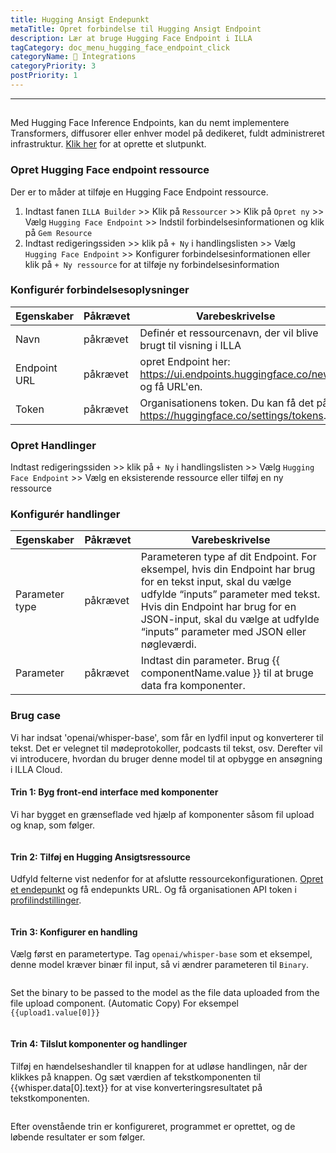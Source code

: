 ```yaml
---
title: Hugging Ansigt Endepunkt
metaTitle: Opret forbindelse til Hugging Ansigt Endpoint
description: Lær at bruge Hugging Face Endpoint i ILLA
tagCategory: doc_menu_hugging_face_endpoint_click
categoryName: 🔨 Integrations
categoryPriority: 3
postPriority: 1
---
```


* * *

## <Heading hidden>Hugging Face Endpoint</Heading>

Med Hugging Face Inference Endpoints, kan du nemt implementere Transformers, diffusorer eller enhver model på dedikeret, fuldt administreret infrastruktur. [Klik her](https://ui.endpoints.huggingface.co/new) for at oprette et slutpunkt. 

### Opret Hugging Face endpoint ressource

Der er to måder at tilføje en Hugging Face Endpoint ressource. 

1.  Indtast fanen `ILLA Builder` >> Klik på `Ressourcer` >> Klik på `Opret ny` >> Vælg `Hugging Face Endpoint` >> Indstil forbindelsesinformationen og klik på `Gem Resource`
2.  Indtast redigeringssiden >> klik på `+ Ny` i handlingslisten >> Vælg `Hugging Face Endpoint` >> Konfigurer forbindelsesinformationen eller klik på `+ Ny ressource` for at tilføje ny forbindelsesinformation

### Konfigurér forbindelsesoplysninger

| Egenskaber   | Påkrævet | Varebeskrivelse                                                                  |
| ------------ | -------- | -------------------------------------------------------------------------------- |
| Navn         | påkrævet | Definér et ressourcenavn, der vil blive brugt til visning i ILLA                 |
| Endpoint URL | påkrævet | opret Endpoint her: https://ui.endpoints.huggingface.co/new og få URL'en.        |
| Token        | påkrævet | Organisationens token. Du kan få det på https://huggingface.co/settings/tokens.  |

### Opret Handlinger

Indtast redigeringssiden >> klik på `+ Ny` i handlingslisten >> Vælg `Hugging Face Endpoint` >> Vælg en eksisterende ressource eller tilføj en ny ressource

### Konfigurér handlinger

| Egenskaber     | Påkrævet | Varebeskrivelse                                                                                                                                                                                                                                                         |
| -------------- | -------- | ----------------------------------------------------------------------------------------------------------------------------------------------------------------------------------------------------------------------------------------------------------------------- |
| Parameter type | påkrævet | Parameteren type af dit Endpoint. For eksempel, hvis din Endpoint har brug for en tekst input, skal du vælge udfylde “inputs” parameter med tekst. Hvis din Endpoint har brug for en JSON-input, skal du vælge at udfylde “inputs” parameter med JSON eller nøgleværdi. |
| Parameter      | påkrævet | Indtast din parameter. Brug {{ componentName.value }} til at bruge data fra komponenter.                                                                                                                                                                                |

### Brug case

Vi har indsat 'openai/whisper-base', som får en lydfil input og konverterer til tekst. Det er velegnet til mødeprotokoller, podcasts til tekst, osv. Derefter vil vi introducere, hvordan du bruger denne model til at opbygge en ansøgning i ILLA Cloud.

#### Trin 1: Byg front-end interface med komponenter

Vi har bygget en grænseflade ved hjælp af komponenter såsom fil upload og knap, som følger.

<img src='https://cdn.illacloud.com/official-website/img/docs/connect/hf1.png' alt="" />

#### Trin 2: Tilføj en Hugging Ansigtsressource

Udfyld felterne vist nedenfor for at afslutte ressourcekonfigurationen. [Opret et endepunkt](https://ui.endpoints.huggingface.co/new) og få endepunkts URL. Og få organisationen API token i [profilindstillinger](https://huggingface.co/settings/tokens). 

<img src='https://cdn.illacloud.com/official-website/img/docs/connect/hf2.png' alt="" />

#### Trin 3: Konfigurer en handling

Vælg først en parametertype. Tag `openai/whisper-base` som et eksempel, denne model kræver binær fil input, så vi ændrer parameteren til `Binary`.

<img src='https://cdn.illacloud.com/official-website/img/docs/connect/hf3.png' alt="" />

Set the binary to be passed to the model as the file data uploaded from the file upload component. (Automatic Copy) For eksempel `{{upload1.value[0]}}`

<img src='https://cdn.illacloud.com/official-website/img/docs/connect/hf4.png' alt="" />

#### Trin 4: Tilslut komponenter og handlinger

Tilføj en hændelseshandler til knappen for at udløse handlingen, når der klikkes på knappen. Og sæt værdien af tekstkomponenten til {{whisper.data[0].text}} for at vise konverteringsresultatet på tekstkomponenten. 

<img src='https://cdn.illacloud.com/official-website/img/docs/connect/hf5.png' alt="" />

Efter ovenstående trin er konfigureret, programmet er oprettet, og de løbende resultater er som følger.

<img src='https://cdn.illacloud.com/official-website/img/docs/connect/hf6.gif' alt="" />
